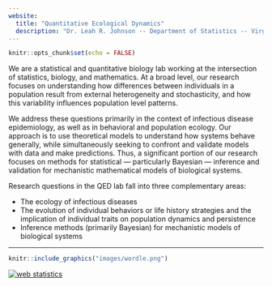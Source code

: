```yaml
---
website:
  title: "Quantitative Ecological Dynamics"
  description: "Dr. Leah R. Johnson -- Department of Statistics -- Virginia Tech"
---
```


```r
knitr::opts_chunk$set(echo = FALSE)

```


We are a statistical and quantitative biology lab working at the intersection of statistics, biology, and mathematics. At a broad level, our research focuses on understanding how differences between individuals in a population result from external heterogeneity and stochasticity, and how this variability influences population level patterns.

We address these questions primarily in the context of infectious disease epidemiology, as well as in behavioral and population ecology. Our approach is to use theoretical models to understand how systems behave generally, while simultaneously seeking to confront and validate models with data and make predictions. Thus, a significant portion of our research focuses on methods for statistical — particularly Bayesian — inference and validation for mechanistic mathematical models of biological systems.

Research questions in the QED lab fall into three complementary areas:

- The ecology of infectious diseases
- The evolution of individual behaviors or life history strategies and the implication of individual traits on population dynamics and persistence
- Inference methods (primarily Bayesian) for mechanistic models of biological systems


*************


```r
knitr::include_graphics("images/wordle.png")
```


<!-- Default Statcounter code for QED
http://leah.johnson-gramacy.com/QED/ -->
<script type="text/javascript">
var sc_project=10740637; 
var sc_invisible=1; 
var sc_security="092cf49e"; 
</script>
<script type="text/javascript"
src="https://www.statcounter.com/counter/counter.js"
async></script>
<noscript><div class="statcounter"><a title="web statistics"
href="https://statcounter.com/" target="_blank"><img
class="statcounter"
src="https://c.statcounter.com/10740637/0/092cf49e/1/"
alt="web statistics"></a></div></noscript>
<!-- End of Statcounter Code -->
